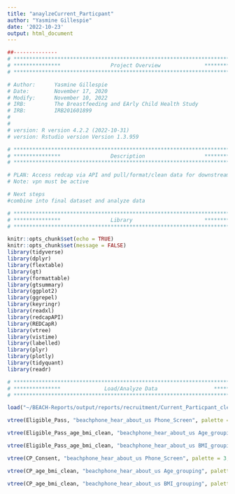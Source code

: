 ```yaml
---
title: "anaylzeCurrent_Particpant"
author: "Yasmine Gillespie"
date: '2022-10-23'
output: html_document
---
```



```r
##-------------- 
# **************************************************************************** #
# ***************                Project Overview              *************** #
# **************************************************************************** #

# Author:      Yasmine Gillespie
# Date:        November 17, 2020 
# Modify:      November 10, 2022
# IRB:         The Breastfeeding and EArly Child Health Study
# IRB:         IRB201601899
#
#
# version: R version 4.2.2 (2022-10-31)
# version: Rstudio version Version 1.3.959 

# **************************************************************************** #
# ***************                Description                   *************** #
# **************************************************************************** #

# PLAN: Access redcap via API and pull/format/clean data for downstream analysis.
# Note: vpn must be active

# Next steps
#combine into final dataset and analyze data 


```

```r

# **************************************************************************** #
# ***************                Library                       *************** #
# **************************************************************************** #

knitr::opts_chunk$set(echo = TRUE)
knitr::opts_chunk$set(message = FALSE)
library(tidyverse)
library(dplyr)
library(flextable)
library(gt)
library(formattable)
library(gtsummary)
library(ggplot2)
library(ggrepel)
library(keyringr)
library(readxl)
library(redcapAPI)
library(REDCapR)
library(vtree)
library(vistime)
library(labelled)
library(plyr)
library(plotly)
library(tidyquant)
library(readr)
```


```r

# **************************************************************************** #
# ***************              Load/Analyze Data                  *************** #
# **************************************************************************** #

load("~/BEACH-Reports/output/reports/recruitment/Current_Particpant_clean.RData")

```

```r

vtree(Eligible_Pass, "beachphone_hear_about_us Phone_Screen", palette = 3, sortfill = TRUE, horiz=FALSE)
```

```r

vtree(Eligible_Pass_age_bmi_clean, "beachphone_hear_about_us Age_grouping", palette = 3, sortfill = TRUE, horiz=FALSE)
```

```r
vtree(Eligible_Pass_age_bmi_clean, "beachphone_hear_about_us BMI_grouping", palette = 3, sortfill = TRUE, horiz=FALSE)
```

```r

vtree(CP_Consent, "beachphone_hear_about_us Phone_Screen", palette = 3, sortfill = TRUE, horiz=FALSE)
```

```r

vtree(CP_age_bmi_clean, "beachphone_hear_about_us Age_grouping", palette = 3, sortfill = TRUE, horiz=FALSE)
```

```r

vtree(CP_age_bmi_clean, "beachphone_hear_about_us BMI_grouping", palette = 3, sortfill = TRUE, horiz=FALSE)
```


